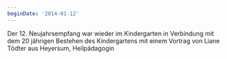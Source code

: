 ```yaml
---
beginDate: '2014-01-12'
---
```


Der 12. Neujahrsempfang war wieder im Kindergarten in Verbindung mit dem 20
jährigen Bestehen des Kindergartens mit einem Vortrag von Liane Tödter aus
Heyersum, Heilpädagogin
